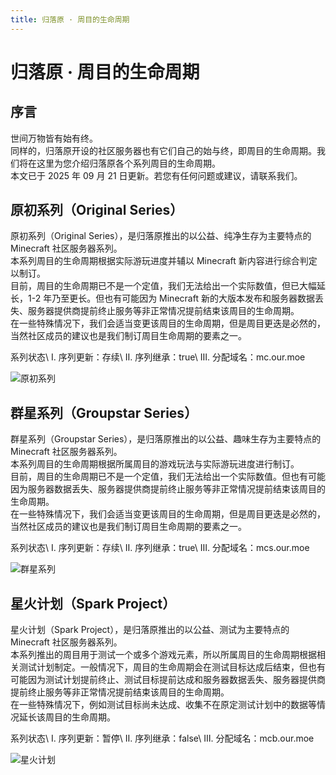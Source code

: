 ```yaml
---
title: 归落原 · 周目的生命周期
---
```




# 归落原 · 周目的生命周期

## 序言

世间万物皆有始有终。\
同样的，归落原开设的社区服务器也有它们自己的始与终，即周目的生命周期。我们将在这里为您介绍归落原各个系列周目的生命周期。\
本文已于 2025 年 09 月 21 日更新。若您有任何问题或建议，请联系我们。

## 原初系列（Original Series）

原初系列（Original Series），是归落原推出的以公益、纯净生存为主要特点的 Minecraft 社区服务器系列。\
本系列周目的生命周期根据实际游玩进度并辅以 Minecraft 新内容进行综合判定以制订。\
目前，周目的生命周期已不是一个定值，我们无法给出一个实际数值，但已大幅延长，1-2 年乃至更长。但也有可能因为 Minecraft 新的大版本发布和服务器数据丢失、服务器提供商提前终止服务等非正常情况提前结束该周目的生命周期。\
在一些特殊情况下，我们会适当变更该周目的生命周期，但是周目更迭是必然的，当然社区成员的建议也是我们制订周目生命周期的要素之一。

<Callout emoji="⚡️">
  系列状态\
  Ⅰ. 序列更新：存续\
  Ⅱ. 序列继承：true\
  Ⅲ. 分配域名：mc.our.moe
</Callout>

   ![原初系列](../_images/wiki/previous_playthrough/original_bg.png)

## 群星系列（Groupstar Series）

群星系列（Groupstar Series），是归落原推出的以公益、趣味生存为主要特点的 Minecraft 社区服务器系列。\
本系列周目的生命周期根据所属周目的游戏玩法与实际游玩进度进行制订。\
目前，周目的生命周期已不是一个定值，我们无法给出一个实际数值。但也有可能因为服务器数据丢失、服务器提供商提前终止服务等非正常情况提前结束该周目的生命周期。\
在一些特殊情况下，我们会适当变更该周目的生命周期，但是周目更迭是必然的，当然社区成员的建议也是我们制订周目生命周期的要素之一。

<Callout emoji="⚡️">
  系列状态\
  Ⅰ. 序列更新：存续\
  Ⅱ. 序列继承：true\
  Ⅲ. 分配域名：mcs.our.moe
</Callout>

   ![群星系列](../_images/wiki/previous_playthrough/groupstar_bgp.png)

## 星火计划（Spark Project）

星火计划（Spark Project），是归落原推出的以公益、测试为主要特点的 Minecraft 社区服务器系列。\
本系列推出的周目用于测试一个或多个游戏元素，所以所属周目的生命周期根据相关测试计划制定。一般情况下，周目的生命周期会在测试目标达成后结束，但也有可能因为测试计划提前终止、测试目标提前达成和服务器数据丢失、服务器提供商提前终止服务等非正常情况提前结束该周目的生命周期。\
在一些特殊情况下，例如测试目标尚未达成、收集不在原定测试计划中的数据等情况延长该周目的生命周期。

<Callout emoji="⚡️">
  系列状态\
  Ⅰ. 序列更新：暂停\
  Ⅱ. 序列继承：false\
  Ⅲ. 分配域名：mcb.our.moe
</Callout>

   ![星火计划](../_images/wiki/previous_playthrough/spark_bg.png)